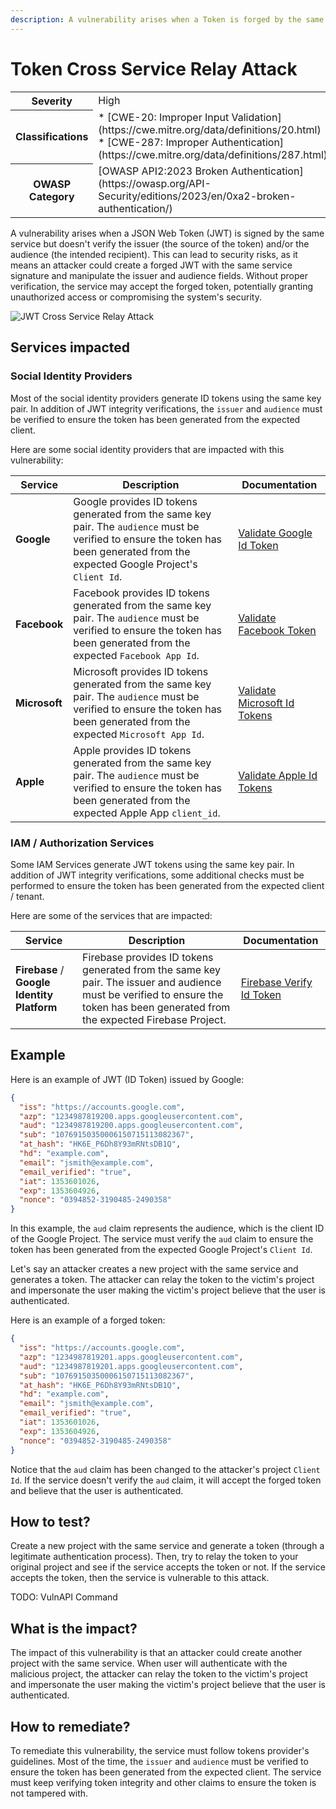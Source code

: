 ```yaml
---
description: A vulnerability arises when a Token is forged by the same service but doesn't verify the issuer. This can lead to security risks, as it means an attacker could create a forged Token and manipulate the fields or impersonate an user.
---
```


# Token Cross Service Relay Attack

<table>
  <tr>
    <th>Severity</th>
    <td>High</td>
  </tr>
  <tr>
    <th>Classifications</th>
    <td>
      * [CWE-20: Improper Input Validation](https://cwe.mitre.org/data/definitions/20.html)
      * [CWE-287: Improper Authentication](https://cwe.mitre.org/data/definitions/287.html)
    </td>
  </tr>
  <tr>
    <th>OWASP Category</th>
    <td>
      [OWASP API2:2023 Broken Authentication](https://owasp.org/API-Security/editions/2023/en/0xa2-broken-authentication/)
    </td>
  </tr>
</table>

A vulnerability arises when a JSON Web Token (JWT) is signed by the same service but doesn't verify the issuer (the source of the token) and/or the audience (the intended recipient). This can lead to security risks, as it means an attacker could create a forged JWT with the same service signature and manipulate the issuer and audience fields. Without proper verification, the service may accept the forged token, potentially granting unauthorized access or compromising the system's security.

![JWT Cross Service Relay Attack](./jwt-cross-service-relay-attack.png)

## Services impacted

### Social Identity Providers

Most of the social identity providers generate ID tokens using the same key pair. In addition of JWT integrity verifications, the `issuer` and `audience` must be verified to ensure the token has been generated from the expected client.

Here are some social identity providers that are impacted with this vulnerability:

| Service | Description | Documentation |
| ------- | ----------- | ------------- |
| **Google** | Google provides ID tokens generated from the same key pair. The `audience` must be verified to ensure the token has been generated from the expected Google Project's `Client Id`. | [Validate Google Id Token](https://developers.google.com/identity/openid-connect/openid-connect#validatinganidtoken) |
| **Facebook** | Facebook provides ID tokens generated from the same key pair. The `audience` must be verified to ensure the token has been generated from the expected `Facebook App Id`. | [Validate Facebook Token](https://developers.facebook.com/docs/facebook-login/limited-login/token/validating/) |
| **Microsoft** | Microsoft provides ID tokens generated from the same key pair. The `audience` must be verified to ensure the token has been generated from the expected `Microsoft App Id`. | [Validate Microsoft Id Tokens](https://learn.microsoft.com/en-us/entra/identity-platform/id-tokens#validate-tokens) |
| **Apple** | Apple provides ID tokens generated from the same key pair. The `audience` must be verified to ensure the token has been generated from the expected Apple App `client_id`. | [Validate Apple Id Tokens](https://developer.apple.com/documentation/sign_in_with_apple/sign_in_with_apple_rest_api/authenticating_users_with_sign_in_with_apple#3383773) |

### IAM / Authorization Services

Some IAM Services generate JWT tokens using the same key pair. In addition of JWT integrity verifications, some additional checks must be performed to ensure the token has been generated from the expected client / tenant.

Here are some of the services that are impacted:

| Service                                     | Description | Documentation |
| ------------------------------------------- | ----------- | ------------- |
| **Firebase** / **Google Identity Platform** | Firebase provides ID tokens generated from the same key pair. The issuer and audience must be verified to ensure the token has been generated from the expected Firebase Project. | [Firebase Verify Id Token](https://firebase.google.com/docs/auth/admin/verify-id-tokens) |

## Example

Here is an example of JWT (ID Token) issued by Google:

```json
{
  "iss": "https://accounts.google.com",
  "azp": "1234987819200.apps.googleusercontent.com",
  "aud": "1234987819200.apps.googleusercontent.com",
  "sub": "10769150350006150715113082367",
  "at_hash": "HK6E_P6Dh8Y93mRNtsDB1Q",
  "hd": "example.com",
  "email": "jsmith@example.com",
  "email_verified": "true",
  "iat": 1353601026,
  "exp": 1353604926,
  "nonce": "0394852-3190485-2490358"
}
```

In this example, the `aud` claim represents the audience, which is the client ID of the Google Project. The service must verify the `aud` claim to ensure the token has been generated from the expected Google Project's `Client Id`.

Let's say an attacker creates a new project with the same service and generates a token. The attacker can relay the token to the victim's project and impersonate the user making the victim's project believe that the user is authenticated.

Here is an example of a forged token:

```json
{
  "iss": "https://accounts.google.com",
  "azp": "1234987819201.apps.googleusercontent.com",
  "aud": "1234987819201.apps.googleusercontent.com",
  "sub": "10769150350006150715113082367",
  "at_hash": "HK6E_P6Dh8Y93mRNtsDB1Q",
  "hd": "example.com",
  "email": "jsmith@example.com",
  "email_verified": "true",
  "iat": 1353601026,
  "exp": 1353604926,
  "nonce": "0394852-3190485-2490358"
}
```

Notice that the `aud` claim has been changed to the attacker's project `Client Id`. If the service doesn't verify the `aud` claim, it will accept the forged token and believe that the user is authenticated.

## How to test?

Create a new project with the same service and generate a token (through a legitimate authentication process). Then, try to relay the token to your original project and see if the service accepts the token or not. If the service accepts the token, then the service is vulnerable to this attack.

TODO: VulnAPI Command

## What is the impact?

The impact of this vulnerability is that an attacker could create another project with the same service. When user will authenticate with the malicious project, the attacker can relay the token to the victim's project and impersonate the user making the victim's project believe that the user is authenticated.

## How to remediate?

To remediate this vulnerability, the service must follow tokens provider's guidelines. Most of the time, the `issuer` and `audience` must be verified to ensure the token has been generated from the expected client. The service must keep verifying token integrity and other claims to ensure the token is not tampered with.
